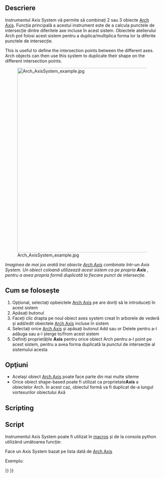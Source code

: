 <languages/>

{{Docnav
|[[Arch_Axis|Axis]]
|[[Arch_Grid|Grid]]
|[[BIM_Workbench|BIM]]
|IconL=Arch_Axis.svg
|IconR=Arch_Grid.svg
|IconC=Workbench_BIM.svg
}}

{{VeryImportantMessage|THIS COMMAND IS PART OF THE INTEGRATED [[BIM_Workbench|BIM WORKBENCH]] IN V1.0<br>
This page has been updated for that version.}}

<div class="mw-translate-fuzzy">
{{GuiCommand/ro
|Name=Arch AxisSystem
|Name/ro=Arch AxisSystem
|MenuLocation=Arch → Axis System
|Workbenches=[[Arch_Workbench/ro|Arch]]
|SeeAlso=[[Arch Axis/ro|Arch Axis]], [[Arch Grid/ro|Grid]]
}}
</div>

<span id="Description"></span>
==Descriere==

<div class="mw-translate-fuzzy">
Instrumentul Axis System vă permite să combinați 2 sau 3 obiecte [[Arch Axis]]. Funcția principală a acestui instrument este de a calcula punctele de intersecție dintre diferitele axe incluse în acest sistem. Obiectele atelierului Arch pot folosi acest sistem pentru a duplica/multiplica forma lor la diferite  punctele de intersecție.
</div>

This is useful to define the intersection points between the different axes. Arch objects can then use this system to duplicate their shape on the different intersection points.

[[Image:Arch AxisSystem example.jpg|600px]]
<div class="mw-translate-fuzzy">
''Imaginea de mai jos arată  trei obiecte  [[Arch Axis]] combinate într-un Axis System. Un obiect coloană utilizează acest sistem ca pe propria '''Axis''' , pentru a avea propria formă duplicată la fiecare punct de intersecție.''
</div>

<span id="Usage"></span>
<div class="mw-translate-fuzzy">
== Cum se folosește ==
</div>

<div class="mw-translate-fuzzy">
# Opțional, selectați opbeictele [[Arch Axis]] pe are doriți să le introduceți în acest sistem
# Apăsați butonul {{KEY|[[Image:Arch AxisSystem.png|16px]] [[Arch AxisSystem]]}} 
# Faceți clic drapta pe noul obiect axes system creat în arborele de vederă și add/edit obeictele  [[Arch Axis]] incluse în sistem
# Selectați orice [[Arch Axis]] și apăsați butonul Add sau or Delete pentru a-l adăuga sau a-l șterge  to/from acest sistem
# Definiți proprietățile '''Axis''' pentru orice obiect Arch pentru a-l point pe acest sistem, pentru a avea forma duplicată la punctul de intersecție al sistemului acesta
</div>

<span id="Options"></span>
== Opţiuni ==

<div class="mw-translate-fuzzy">
* Același obiect [[Arch Axis]] poate face parte din mai multe siteme
* Orice obiect shape-based poate fi utilizat ca proprietate'''Axis''' a obiectelor Arch. În acest caz, obiectul formă va fi duplicat de-a lungul vortexurilor obiectului Axă
</div>

==Scripting==

<div class="mw-translate-fuzzy">
==Script==
</div>

<div class="mw-translate-fuzzy">
Instrumentul Axis System  poate fi utilizat în [[macros]] și de la consola python utilizând umătoarea funcție:
</div>
{{Code|code=
AxisSystem = makeAxisSystem(axes, name="Axis System")
}}

<div class="mw-translate-fuzzy">
Face un Axis System bazat pe lista dată de [[Arch Axis]]
</div>

Exempluː
{{Code|code=
import Draft, Arch

Axes = Arch.makeAxis(5, 1000)

Axes.ViewObject.LineWidth = 3
Axes.ViewObject.BubbleSize = 200
Axes.ViewObject.FontSize = 150

Axes2 = Arch.makeAxis(6, 500)

Axes2.ViewObject.LineWidth = 2
Axes2.ViewObject.BubbleSize = 200
Axes2.ViewObject.FontSize = 150
Axes2.ViewObject.NumberingStyle = "A,B,C"
FreeCAD.ActiveDocument.recompute()

Axes2.Length = 6000
Draft.rotate(Axes2, -90)
Draft.move(Axes2, FreeCAD.Vector(-1000, 2500, 0))
FreeCAD.ActiveDocument.recompute()

AxisSystem = Arch.makeAxisSystem([Axes, Axes2])

Structure = Arch.makeStructure(length=200, width=200, height=100)
Draft.move(Structure, FreeCAD.Vector(-100, 0, 0))
Structure.Axis = AxisSystem
FreeCAD.ActiveDocument.recompute()
}}


<div class="mw-translate-fuzzy">
{{docnav|[[Arch_Axis|Axis]]|[[Arch_Grid|Grid]]|[[Arch_Workbench/ro|Arch]]|IconL=Arch_Axis.svg |IconC=Workbench_Arch.svg |IconR=Arch_Grid.svg}}
</div>

{{BIM_Tools_navi{{#translation:}}}}
{{Userdocnavi{{#translation:}}}}